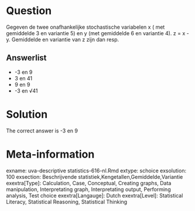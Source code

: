 Question
========

Gegeven de twee onafhankelijke stochastische variabelen x ( met gemiddelde 3 en variantie 5) en y (met gemiddelde 6 en variantie 4). z = x - y. Gemiddelde en variantie van z zijn dan resp. 

Answerlist
----------
* -3 en 9
* 3 en 41
* 9 en 9
* -3 en &#8730;41

Solution
========

The correct answer is  -3 en 9 

Meta-information
================
exname: uva-descriptive statistics-616-nl.Rmd 
extype: schoice 
exsolution: 100 
exsection: Beschrijvende statistiek,Kengetallen,Gemiddelde,Variantie 
exextra[Type]: Calculation, Case, Conceptual, Creating graphs, Data manipulation, Interpretating graph, Interpretating output, Performing analysis, Test choice 
exextra[Langauge]: Dutch 
exextra[Level]: Statistical Literacy, Statistical Reasoning, Statistical Thinking 
